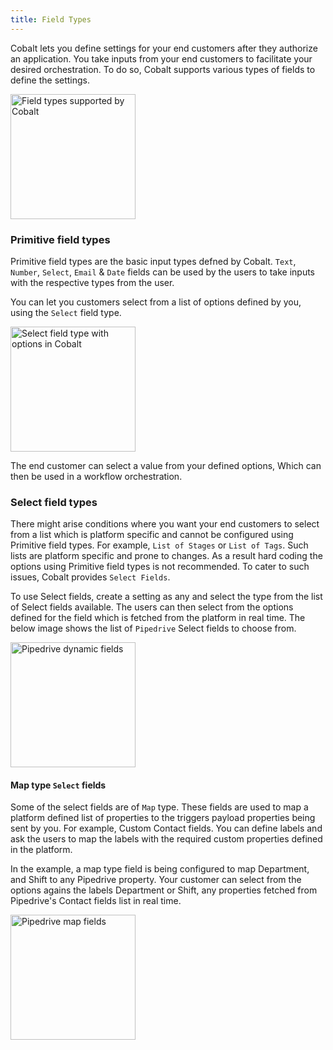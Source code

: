 ```yaml
---
title: Field Types
---
```


Cobalt lets you define settings for your end customers after they authorize an application. You take inputs from your end customers to facilitate your desired orchestration.
To do so, Cobalt supports various types of fields to define the settings.

<img height="200" src="/images/Config/field_types.png" alt="Field types supported by Cobalt"/>

### Primitive field types
Primitive field types are the basic input types defned by Cobalt. `Text`, `Number`, `Select`, `Email` & `Date` fields can be used by the users to take inputs with the respective
types from the user.

You can let you customers select from a list of options defined by you, using the `Select` field type.

<img height="200" src="/images/Config/select_field_type.png" alt="Select field type with options in Cobalt"/>

The end customer can select a value from your defined options, Which can then be used in a workflow orchestration.

### Select field types
There might arise conditions where you want your end customers to select from a list which is platform specific and cannot be configured using Primitive field types. For
example, `List of Stages` or `List of Tags`. Such lists are platform specific and prone to changes. As a result hard coding the options using Primitive field types is not
recommended. To cater to such issues, Cobalt provides `Select Fields`.

To use Select fields, create a setting as any and select the type from the list of Select fields available. The users can then select from the options defined for the
field which is fetched from the platform in real time. The below image shows the list of `Pipedrive` Select fields to choose from.

<img height="200" src="/images/Config/dynamic_fields.png" alt="Pipedrive dynamic fields"/>

#### Map type `Select` fields

Some of the select fields are of `Map` type. These fields are used to map a platform defined list of properties to the triggers payload properties being sent by you. For example,
Custom Contact fields. You can define labels and ask the users to map the labels with the required custom properties defined in the platform.

In the example, a map type field is being configured to map Department, and Shift to any Pipedrive property. Your customer can select from the options agains the labels
Department or Shift, any properties fetched from Pipedrive's Contact fields list in real time.

<img height="200" src="/images/Config/map_type.png" alt="Pipedrive map fields"/>